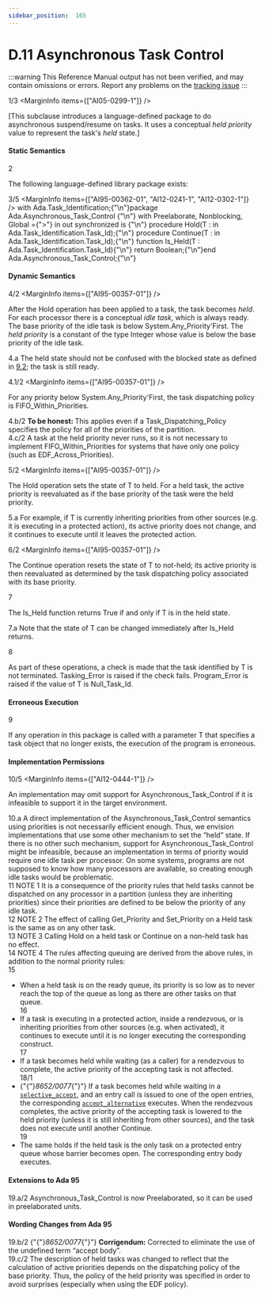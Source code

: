 ```yaml
---
sidebar_position:  165
---
```


# D.11 Asynchronous Task Control

:::warning
This Reference Manual output has not been verified,
and may contain omissions or errors.
Report any problems on the [tracking issue](https://github.com/ada-lang-io/ada-lang-io/issues/20)
:::


<MarginText>1/3</MarginText>
<MarginInfo items={["AI05-0299-1"]} />
<p>[This subclause introduces a language-defined package to do asynchronous suspend/resume on tasks. It uses a conceptual <em>held priority</em> value to represent the task's <em>held</em> state.] <br /></p>


#### Static Semantics

<MarginText>2</MarginText>
<p>The following language-defined library package exists: <br /></p>

<MarginText>3/5</MarginText>
<MarginInfo items={["AI95-00362-01", "AI12-0241-1", "AI12-0302-1"]} />
<CodeBlock language="ada">
with Ada.Task_Identification;{"\n"}package Ada.Asynchronous_Task_Control {"\n"}  with  Preelaborate, Nonblocking, Global ={">"} in out synchronized is {"\n"}  procedure Hold(T : in Ada.Task_Identification.Task_Id);{"\n"}  procedure Continue(T : in Ada.Task_Identification.Task_Id);{"\n"}  function Is_Held(T : Ada.Task_Identification.Task_Id){"\n"}   return Boolean;{"\n"}end Ada.Asynchronous_Task_Control;{"\n"}

</CodeBlock>

#### Dynamic Semantics

<MarginText>4/2</MarginText>
<MarginInfo items={["AI95-00357-01"]} />
<p>After the Hold operation has been applied to a task, the task becomes <em>held</em>. For each processor there is a conceptual <em>idle task</em>, which is always ready. The base priority of the idle task is below System.Any_Priority'First. The <em>held priority</em> is a constant of the type Integer whose value is below the base priority of the idle task. <br /></p>

<AnnotatedOnly>
<MarginText>4.a</MarginText>
<Admonition type="aarm" aarm="discussion">
<strong></strong>The held state should not be confused with the blocked state as defined in <a href="../AA-9/AA-9.2">9.2</a>; the task is still ready. <br /></Admonition>
</AnnotatedOnly>

<MarginText>4.1/2</MarginText>
<MarginInfo items={["AI95-00357-01"]} />
<p>For any priority below System.Any_Priority'First, the task dispatching policy is FIFO_Within_Priorities. <br /></p>

<AnnotatedOnly>
<MarginText>4.b/2</MarginText>
<Admonition type="aarm" aarm="note">
<strong>To be honest: </strong>This applies even if a Task_Dispatching_Policy specifies the policy for all of the priorities of the partition. <br /></Admonition>
</AnnotatedOnly>

<AnnotatedOnly>
<MarginText>4.c/2</MarginText>
<Admonition type="aarm" aarm="ramification">
<strong></strong>A task at the held priority never runs, so it is not necessary to implement FIFO_Within_Priorities for systems that have only one policy (such as EDF_Across_Priorities). <br /></Admonition>
</AnnotatedOnly>

<MarginText>5/2</MarginText>
<MarginInfo items={["AI95-00357-01"]} />
<p>The Hold operation sets the state of T to held. For a held task, the active priority is reevaluated as if the base priority of the task were the held priority. <br /></p>

<AnnotatedOnly>
<MarginText>5.a</MarginText>
<Admonition type="aarm" aarm="ramification">
<strong></strong>For example, if T is currently inheriting priorities from other sources (e.g. it is executing in a protected action), its active priority does not change, and it continues to execute until it leaves the protected action. <br /></Admonition>
</AnnotatedOnly>

<MarginText>6/2</MarginText>
<MarginInfo items={["AI95-00357-01"]} />
<p>The Continue operation resets the state of T to not-held; its active priority is then reevaluated as determined by the task dispatching policy associated with its base priority.<br /></p>

<MarginText>7</MarginText>
<p>The Is_Held function returns True if and only if T is in the held state. <br /></p>

<AnnotatedOnly>
<MarginText>7.a</MarginText>
<Admonition type="aarm" aarm="discussion">
<strong></strong>Note that the state of T can be changed immediately after Is_Held returns. <br /></Admonition>
</AnnotatedOnly>

<MarginText>8</MarginText>
<p>As part of these operations, a check is made that the task identified by T is not terminated. Tasking_Error is raised if the check fails. Program_Error is raised if the value of T is Null_Task_Id.<br /></p>


#### Erroneous Execution

<MarginText>9</MarginText>
<p>If any operation in this package is called with a parameter T that specifies a task object that no longer exists, the execution of the program is erroneous. <br /></p>


#### Implementation Permissions

<MarginText>10/5</MarginText>
<MarginInfo items={["AI12-0444-1"]} />
<p>An implementation may omit  support for Asynchronous_Task_Control if it is infeasible to support it in the target environment. <br /></p>

<AnnotatedOnly>
<MarginText>10.a</MarginText>
<Admonition type="aarm" aarm="reason">
<strong></strong>A direct implementation of the Asynchronous_Task_Control semantics using priorities is not necessarily efficient enough. Thus, we envision implementations that use some other mechanism to set the &ldquo;held&rdquo; state. If there is no other such mechanism, support for Asynchronous_Task_Control might be infeasible, because an implementation in terms of priority would require one idle task per processor. On some systems, programs are not supposed to know how many processors are available, so creating enough idle tasks would be problematic. <br /></Admonition>
</AnnotatedOnly>

<AnnotatedOnly>
<MarginText>11</MarginText>
<Admonition type="aarm" aarm="note">
NOTE 1   It is a consequence of the priority rules that held tasks cannot be dispatched on any processor in a partition (unless they are inheriting priorities) since their priorities are defined to be below the priority of any idle task.<br /></Admonition>
</AnnotatedOnly>

<AnnotatedOnly>
<MarginText>12</MarginText>
<Admonition type="aarm" aarm="note">
NOTE 2   The effect of calling Get_Priority and Set_Priority on a Held task is the same as on any other task.<br /></Admonition>
</AnnotatedOnly>

<AnnotatedOnly>
<MarginText>13</MarginText>
<Admonition type="aarm" aarm="note">
NOTE 3   Calling Hold on a held task or Continue on a non-held task has no effect.<br /></Admonition>
</AnnotatedOnly>

<AnnotatedOnly>
<MarginText>14</MarginText>
<Admonition type="aarm" aarm="note">
NOTE 4   The rules affecting queuing are derived from the above rules, in addition to the normal priority rules: <br /></Admonition>
</AnnotatedOnly>

<AnnotatedOnly>
<MarginText>15</MarginText>
<ul>
<li>When a held task is on the ready queue, its priority is so low as to never reach the top of the queue as long as there are other tasks on that queue.<br /></li>
<MarginText>16</MarginText>
<li>If a task is executing in a protected action, inside a rendezvous, or is inheriting priorities from other sources (e.g. when activated), it continues to execute until it is no longer executing the corresponding construct.<br /></li>
<MarginText>17</MarginText>
<li>If a task becomes held while waiting (as a caller) for a rendezvous to complete, the active priority of the accepting task is not affected.<br /></li>
<MarginText>18/1</MarginText>
<MarginInfo items={["AI95-00111-01"]} />
<li>{"{"}<em>8652/0077</em>{"}"} If a task becomes held while waiting in a <code><a href="../AA-9/AA-9.7#S0270">selective_accept</a></code>, and an entry call is issued to one of the open entries, the corresponding <code><a href="../AA-9/AA-9.7#S0273">accept_alternative</a></code> executes. When the rendezvous completes, the active priority of the accepting task is lowered to the held priority (unless it is still inheriting from other sources), and the task does not execute until another Continue.<br /></li>
<MarginText>19</MarginText>
<li>The same holds if the held task is the only task on a protected entry queue whose barrier becomes open. The corresponding entry body executes.<br /></li>
</ul>
</AnnotatedOnly>
<AnnotatedOnly>

#### Extensions to Ada 95

</AnnotatedOnly>
<AnnotatedOnly>
<MarginText>19.a/2</MarginText>
<MarginInfo items={["AI95-00362-01"]} />
<Admonition type="aarm" aarm="note">
Asynchronous_Task_Control is now Preelaborated, so it can be used in preelaborated units. <br /></Admonition>
</AnnotatedOnly>

<AnnotatedOnly>

#### Wording Changes from Ada 95

</AnnotatedOnly>
<AnnotatedOnly>
<MarginText>19.b/2</MarginText>
<MarginInfo items={["AI95-00111-01"]} />
<Admonition type="aarm" aarm="note">
{"{"}<em>8652/0077</em>{"}"} <strong>Corrigendum:</strong> Corrected to eliminate the use of the undefined term &ldquo;accept body&rdquo;.<br /></Admonition>
</AnnotatedOnly>

<AnnotatedOnly>
<MarginText>19.c/2</MarginText>
<MarginInfo items={["AI95-00357-01"]} />
<Admonition type="aarm" aarm="note">
The description of held tasks was changed to reflect that the calculation of active priorities depends on the dispatching policy of the base priority. Thus, the policy of the held priority was specified in order to avoid surprises (especially when using the EDF policy). <br /></Admonition>
</AnnotatedOnly>

